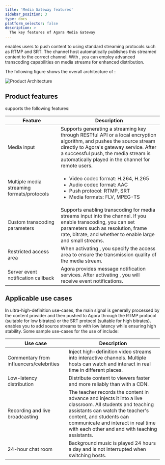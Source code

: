 ```yaml
---
title: 'Media Gateway features'
sidebar_position: 3
type: docs
platform_selector: false
description: >
  The key features of Agora Media Gateway
---
```


<Vpd k="NAME" /> enables users to push content to <Vg k="AGORA_BACKEND"/> using standard streaming protocols such as RTMP and SRT. The channel host automatically publishes this streamed content to the correct channel. With <Vpd k="NAME" />, you can employ advanced transcoding capabilities on media streams for enhanced distribution.

The following figure shows the overall architecture of <Vpd k="NAME" />:

![Product Architecture](/images/media-gateway/media-gateway-flow.svg)

## Product features

<Vpd k="NAME" /> supports the following features:

| Feature                                    | Description |
|--------------------------------------------|---|
| Media input                                | Supports generating a streaming key through RESTful API or a local encryption algorithm, and pushes the source stream directly to Agora's gateway service. After a successful push, the media stream is automatically played in the channel for remote users. |
| Multiple media streaming formats/protocols | <ul><li>Video codec format: H.264, H.265</li> <li>Audio codec format: AAC</li> <li>Push protocol: RTMP, SRT</li> <li>Media formats: FLV, MPEG-TS</li></ul> |
| Custom transcoding parameters              | Supports enabling transcoding for media streams input into the channel. If you enable transcoding, you can set parameters such as resolution, frame rate, bitrate, and whether to enable large and small streams. |
| Restricted access area                     | When activating <Vpd k="NAME" />, you specify the access area to ensure the transmission quality of the media stream. |
| Server event notification callback         | Agora provides message notification services. After activating <Vpd k="NAME" />, you will receive event notifications.  |

## Applicable use cases

In ultra-high-definition use-cases, the main signal is generally processed by the content provider and then pushed to Agora through the RTMP protocol (suitable for low bitrates) or the SRT protocol (suitable for high bitrates). <Vpd k="NAME" /> enables you to add source streams to <Vg k="AGORA_BACKEND"/> with low latency while ensuring high stability. Some sample use-cases for the use of <Vpd k="NAME" /> include:

| Use case | Description |
|---|---|
| Commentary from influencers/celebrities | Inject high-definition video streams into interactive channels. Multiple hosts can watch and interact in real time in different places. |
| Low-latency distribution | Distribute content to viewers faster and more reliably than with a CDN. |
| Recording and live broadcasting| The teacher records the content in advance and injects it into a live classroom. All students and teaching assistants can watch the teacher's content, and students can communicate and interact in real time with each other and and with teaching assistants. |
| 24-hour chat room | Background music is played 24 hours a day and is not interrupted when switching hosts. |

